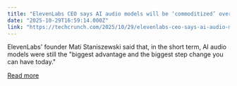 ```yaml
---
title: "ElevenLabs CEO says AI audio models will be ‘commoditized’ over time"
date: "2025-10-29T16:59:14.000Z"
link: "https://techcrunch.com/2025/10/29/elevenlabs-ceo-says-ai-audio-models-will-be-commoditized-over-time/"
---
```


ElevenLabs' founder Mati Staniszewski said that, in the short term, AI audio models were still the "biggest advantage and the biggest step change you can have today."

[Read more](https://techcrunch.com/2025/10/29/elevenlabs-ceo-says-ai-audio-models-will-be-commoditized-over-time/)
